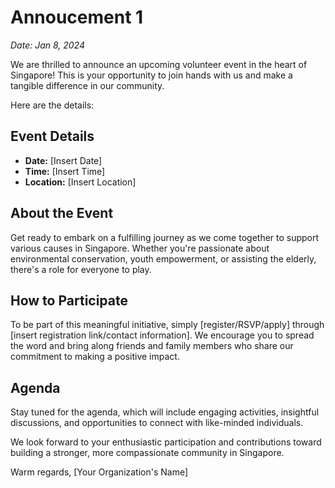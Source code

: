 # Annoucement 1

_Date: Jan 8, 2024_

We are thrilled to announce an upcoming volunteer event in the heart of Singapore! This is your opportunity to join hands with us and make a tangible difference in our community.

Here are the details:

## Event Details

- **Date:** [Insert Date]
- **Time:** [Insert Time]
- **Location:** [Insert Location]

## About the Event

Get ready to embark on a fulfilling journey as we come together to support various causes in Singapore. Whether you're passionate about environmental conservation, youth empowerment, or assisting the elderly, there's a role for everyone to play.

## How to Participate

To be part of this meaningful initiative, simply [register/RSVP/apply] through [insert registration link/contact information]. We encourage you to spread the word and bring along friends and family members who share our commitment to making a positive impact.

## Agenda

Stay tuned for the agenda, which will include engaging activities, insightful discussions, and opportunities to connect with like-minded individuals.

We look forward to your enthusiastic participation and contributions toward building a stronger, more compassionate community in Singapore.

Warm regards,
[Your Organization's Name]